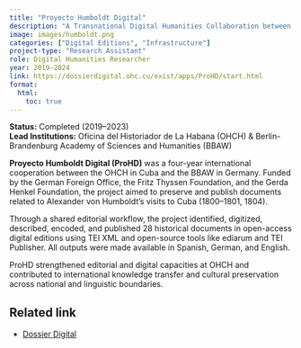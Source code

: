 ```yaml
---
title: "Proyecto Humboldt Digital"
description: "A Transnational Digital Humanities Collaboration between Havana and Berlin"
image: images/humboldt.png
categories: ["Digital Editions", "Infrastructure"]
project-type: "Research Assistant"
role: Digital Humanities Researcher
year: 2019–2024
link: https://dossierdigital.ohc.cu/exist/apps/ProHD/start.html
format:
  html:
    toc: true
---
```


**Status:** Completed (2019–2023)  
**Lead Institutions:** Oficina del Historiador de La Habana (OHCH) & Berlin-Brandenburg Academy of Sciences and Humanities (BBAW)

**Proyecto Humboldt Digital (ProHD)** was a four-year international cooperation between the OHCH in Cuba and the BBAW in Germany. Funded by the German Foreign Office, the Fritz Thyssen Foundation, and the Gerda Henkel Foundation, the project aimed to preserve and publish documents related to Alexander von Humboldt’s visits to Cuba (1800–1801, 1804).

Through a shared editorial workflow, the project identified, digitized, described, encoded, and published 28 historical documents in open-access digital editions using TEI XML and open-source tools like ediarum and TEI Publisher. All outputs were made available in Spanish, German, and English.

ProHD strengthened editorial and digital capacities at OHCH and contributed to international knowledge transfer and cultural preservation across national and linguistic boundaries.

## Related link
- [Dossier Digital](https://dossierdigital.ohc.cu/exist/apps/ProHD/start.html)